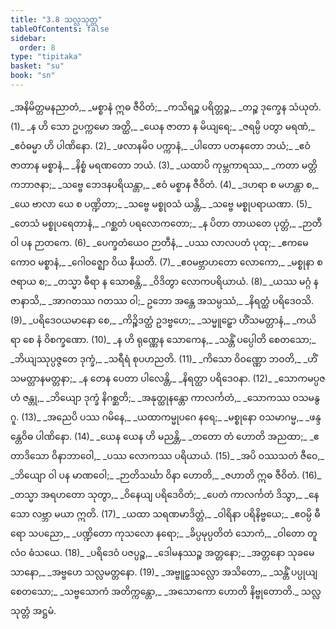 ```yaml
---
title: "3.8 သလ္လသုတ္တ"
tableOfContents: false
sidebar:
  order: 8
type: "tipitaka"
basket: "su"
book: "sn"
---
```



<DynamicBreadcrumb />

<Division number="580" book="sn" e="ch" v="18" p="371">

<Paragraph number="695" type="verses" book="sn">
_အနိမိတ္တမနညာတံ,_  
_မစ္စာနံ ဣဓ ဇီဝိတံ;_  
_ကသိရဉ္စ ပရိတ္တဉ္စ,_  
_တဉ္စ ဒုက္ခေန သံယုတံ. (1)_  

</Paragraph>

</Division>
<Division number="581" book="sn" e="ch" v="18" p="371">

<Paragraph number="696" type="verses" book="sn">
_န ဟိ သော ဥပက္ကမော အတ္ထိ,_  
_ယေန ဇာတာ န မိယျရေ;_  
_ဇရမ္ပိ ပတွာ မရဏံ,_  
_ဧဝံဓမ္မာ ဟိ ပါဏိနော. (2)_  

</Paragraph>

</Division>
<Division number="582" book="sn" e="ch" v="18" p="371">

<Paragraph number="697" type="verses" book="sn">
_ဖလာနမိဝ ပက္ကာနံ,_  
_ပါတော ပတနတော ဘယံ;_  
_ဧဝံ ဇာတာန မစ္စာနံ,_  
_နိစ္စံ မရဏတော ဘယံ. (3)_  

</Paragraph>

</Division>
<Division number="583" book="sn" e="ch" v="18" p="371">

<Paragraph number="698" type="verses" book="sn">
_ယထာပိ ကုမ္ဘကာရဿ,_  
_ကတာ မတ္တိကဘာဇနာ;_  
_သဗ္ဗေ ဘေဒနပရိယန္တာ,_  
_ဧဝံ မစ္စာန ဇီဝိတံ. (4)_  

</Paragraph>

</Division>
<Division number="584" book="sn" e="ch" v="18" p="371">

<Paragraph number="699" type="verses" book="sn">
_ဒဟရာ စ မဟန္တာ စ,_  
_ယေ ဗာလာ ယေ စ ပဏ္ဍိတာ;_  
_သဗ္ဗေ မစ္စုဝသံ ယန္တိ,_  
_သဗ္ဗေ မစ္စုပရာယဏာ. (5)_  

</Paragraph>

</Division>
<Division number="585" book="sn" e="ch" v="18" p="371">

<Paragraph number="700" type="verses" book="sn">
_တေသံ မစ္စုပရေတာနံ,_  
_ဂစ္ဆတံ ပရလောကတော;_  
_န ပိတာ တာယတေ ပုတ္တံ,_  
_ဉာတီ ဝါ ပန ဉာတကေ. (6)_  

</Paragraph>

</Division>
<Division number="586" book="sn" e="ch" v="18" p="371">

<Paragraph number="701" type="verses" book="sn">
_ပေက္ခတံယေဝ ဉာတီနံ,_  
_ပဿ လာလပတံ ပုထု;_  
_ဧကမေကောဝ မစ္စာနံ,_  
_ဂေါဝဇ္ဈော ဝိယ နီယတိ. (7)_  

</Paragraph>

</Division>
<Division number="587" book="sn" e="ch" v="18" p="371">

<Paragraph number="702" type="verses" book="sn">
_ဧဝမဗ္ဘာဟတော လောကော,_  
_မစ္စုနာ စ ဇရာယ စ;_  
_တသ္မာ ဓီရာ န သောစန္တိ,_  
_ဝိဒိတွာ လောကပရိယာယံ. (8)_  

</Paragraph>

</Division>
<Division number="588" book="sn" e="ch" v="18" p="371">

<Paragraph number="703" type="verses" book="sn">
_ယဿ မဂ္ဂံ န ဇာနာသိ,_  
_အာဂတဿ ဂတဿ ဝါ;_  
ဥဘော အန္တေ အသမ္ပဿံ,_  
_နိရတ္ထံ ပရိဒေဝသိ. (9)_  

</Paragraph>

</Division>
<Division number="589" book="sn" e="ch" v="18" p="371">

<Paragraph number="704" type="verses" book="sn">
_ပရိဒေဝယမာနော စေ,_  
_ကိဉ္စိဒတ္ထံ ဥဒဗ္ဗဟေ;_  
_သမ္မူဠှော ဟိံသမတ္တာနံ,_  
_ကယိရာ စေ နံ ဝိစက္ခဏော. (10)_  

</Paragraph>

</Division>
<Division number="590" book="sn" e="ch" v="18" p="371">

<Paragraph number="705" type="verses" book="sn">
_န ဟိ ရုဏ္ဏေန သောကေန,_  
_သန္တိံ ပပ္ပေါတိ စေတသော;_  
_ဘိယျဿုပ္ပဇ္ဇတေ ဒုက္ခံ,_  
_သရီရံ စုပဟညတိ. (11)_  

</Paragraph>

</Division>
<Division number="591" book="sn" e="ch" v="18" p="371">

<Paragraph number="706" type="verses" book="sn">
_ကိသော ဝိဝဏ္ဏော ဘဝတိ,_  
_ဟိံသမတ္တာနမတ္တနာ;_  
_န တေန ပေတာ ပါလေန္တိ,_  
_နိရတ္ထာ ပရိဒေဝနာ. (12)_  

</Paragraph>

</Division>
<Division number="592" book="sn" e="ch" v="18" p="372">

<Paragraph number="707" type="verses" book="sn">
_သောကမပ္ပဇဟံ ဇန္တု,_  
_ဘိယျော ဒုက္ခံ နိဂစ္ဆတိ;_  
_အနုတ္ထုနန္တော ကာလင်္ကတံ,_  
_သောကဿ ဝသမနွဂူ. (13)_  

</Paragraph>

</Division>
<Division number="593" book="sn" e="ch" v="18" p="372">

<Paragraph number="708" type="verses" book="sn">
_အညေပိ ပဿ ဂမိနေ,_  
_ယထာကမ္မုပဂေ နရေ;_  
_မစ္စုနော ဝသမာဂမ္မ,_  
_ဖန္ဒန္တေဝိဓ ပါဏိနော. (14)_  

</Paragraph>

</Division>
<Division number="594" book="sn" e="ch" v="18" p="372">

<Paragraph number="709" type="verses" book="sn">
_ယေန ယေန ဟိ မညန္တိ,_  
_တတော တံ ဟောတိ အညထာ;_  
_ဧတာဒိသော ဝိနာဘာဝေါ,_  
_ပဿ လောကဿ ပရိယာယံ. (15)_  

</Paragraph>

</Division>
<Division number="595" book="sn" e="ch" v="18" p="372">

<Paragraph number="710" type="verses" book="sn">
_အပိ ဝဿသတံ ဇီဝေ,_  
_ဘိယျော ဝါ ပန မာဏဝေါ;_  
_ဉာတိသင်္ဃာ ဝိနာ ဟောတိ,_  
_ဇဟာတိ ဣဓ ဇီဝိတံ. (16)_  

</Paragraph>

</Division>
<Division number="596" book="sn" e="ch" v="18" p="372">

<Paragraph number="711" type="verses" book="sn">
_တသ္မာ အရဟတော သုတွာ,_  
_ဝိနေယျ ပရိဒေဝိတံ;_  
_ပေတံ ကာလင်္ကတံ ဒိသွာ,_  
_နေသော လဗ္ဘာ မယာ ဣတိ. (17)_  

</Paragraph>

</Division>
<Division number="597" book="sn" e="ch" v="18" p="372">

<Paragraph number="712" type="verses" book="sn">
_ယထာ သရဏမာဒိတ္တံ,_  
_ဝါရိနာ ပရိနိဗ္ဗယေ;_  
_ဧဝမ္ပိ ဓီရော သပညော,_  
_ပဏ္ဍိတော ကုသလော နရော;_  
_ခိပ္ပမုပ္ပတိတံ သောကံ,_  
_ဝါတော တူလံဝ ဓံသယေ. (18)_  

</Paragraph>

</Division>
<Division number="598" book="sn" e="ch" v="18" p="372">

<Paragraph number="713" type="verses" book="sn">
_ပရိဒေဝံ ပဇပ္ပဉ္စ,_  
_ဒေါမနဿဉ္စ အတ္တနော;_  
_အတ္တနော သုခမေသာနော,_  
_အဗ္ဗဟေ သလ္လမတ္တနော. (19)_  

</Paragraph>

</Division>
<Division number="599" book="sn" e="ch" v="18" p="372">

<Paragraph number="714" type="verses" book="sn">
_အဗ္ဗူဠှသလ္လော အသိတော,_  
_သန္တိံ ပပ္ပုယျ စေတသော;_  
_သဗ္ဗသောကံ အတိက္ကန္တော,_  
_အသောကော ဟောတိ နိဗ္ဗုတောတိ._  


</Paragraph>
</Division>

<Paragraph number="715" type="center" book="sn">
သလ္လသုတ္တံ အဋ္ဌမံ.
</Paragraph>